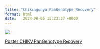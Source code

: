 ```yaml
---
title: "Chikungunya PanGenotype Recovery"
format: html
date:   2024-08-06 15:22:37 +0000
---
```


![](../OpenScience/CHIKV_img.jpg)

[Poster CHIKV PanGenotype Recovery](../Scientific_Communications/BSC_Lika_Poster_18012025.pdf)